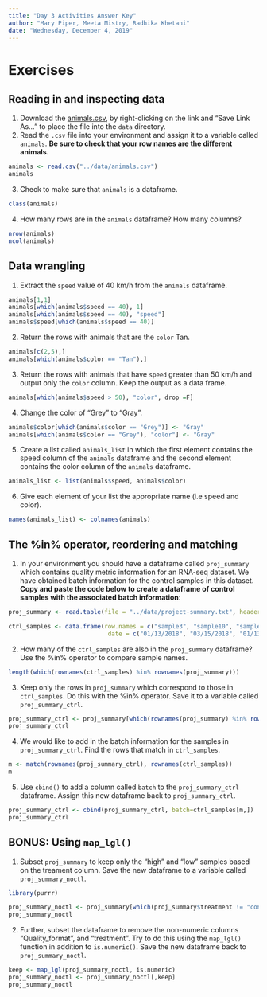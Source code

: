 ```yaml
---
title: "Day 3 Activities Answer Key"
author: "Mary Piper, Meeta Mistry, Radhika Khetani"
date: "Wednesday, December 4, 2019"
---
```


# Exercises 
## Reading in and inspecting data

1. Download the [animals.csv](https://raw.githubusercontent.com/hbctraining/Intro-to-R-flipped/master/data/animals.csv), by right-clicking on the link and "Save Link As..." to place the file into the `data` directory.
2. Read the `.csv` file into your environment and assign it to a variable called `animals`. **Be sure to check that your row names are the different animals.**

```r
animals <- read.csv("../data/animals.csv")
animals
```

3. Check to make sure that `animals` is a dataframe.

```r
class(animals)
```

4. How many rows are in the `animals` dataframe? How many columns?

```r
nrow(animals)
ncol(animals)
```

## Data wrangling

1. Extract the `speed` value of 40 km/h from the `animals` dataframe.

```r
animals[1,1]
animals[which(animals$speed == 40), 1]
animals[which(animals$speed == 40), "speed"]
animals$speed[which(animals$speed == 40)]
```

2. Return the rows with animals that are the `color` Tan.

```r
animals[c(2,5),]
animals[which(animals$color == "Tan"),]
```

3. Return the rows with animals that have `speed` greater than 50 km/h and output only the `color` column. Keep the output as a data frame.  

```r
animals[which(animals$speed > 50), "color", drop =F]
```


4. Change the color of "Grey" to "Gray". 

```r
animals$color[which(animals$color == "Grey")] <- "Gray"
animals[which(animals$color == "Grey"), "color"] <- "Gray"
```


5. Create a list called `animals_list` in which the first element contains the speed column of the `animals` dataframe and the second element contains the color column of the `animals` dataframe. 

```r
animals_list <- list(animals$speed, animals$color)
```


6. Give each element of your list the appropriate name (i.e speed and color).

```r
names(animals_list) <- colnames(animals)
```


## The %in% operator, reordering and matching

1. In your environment you should have a dataframe called `proj_summary` which contains quality metric information for an RNA-seq dataset. We have obtained batch information for the control samples in this dataset. **Copy and paste the code below to create a dataframe of control samples with the associated batch information**:

```r
proj_summary <- read.table(file = "../data/project-summary.txt", header = TRUE, row.names = 1)

ctrl_samples <- data.frame(row.names = c("sample3", "sample10", "sample8", "sample4", "sample15"), 
                            date = c("01/13/2018", "03/15/2018", "01/13/2018", "09/20/2018","03/15/2018"))
```

2. How many of the `ctrl_samples` are also in the `proj_summary` dataframe? Use the %in% operator to compare sample names.

```r
length(which(rownames(ctrl_samples) %in% rownames(proj_summary)))
```


3. Keep only the rows in `proj_summary` which correspond to those in `ctrl_samples`. Do this with the %in% operator. Save it to a variable called `proj_summary_ctrl`.

```r
proj_summary_ctrl <- proj_summary[which(rownames(proj_summary) %in% rownames(ctrl_samples)),]
proj_summary_ctrl
```


4. We would like to add in the batch information for the samples in `proj_summary_ctrl`. Find the rows that match in `ctrl_samples`.

```r
m <- match(rownames(proj_summary_ctrl), rownames(ctrl_samples))
m
```


5. Use `cbind()` to add a column called `batch` to the `proj_summary_ctrl` dataframe. Assign this new dataframe back to `proj_summary_ctrl`.

```r
proj_summary_ctrl <- cbind(proj_summary_ctrl, batch=ctrl_samples[m,])
proj_summary_ctrl
```



## BONUS: Using `map_lgl()`

1. Subset `proj_summary` to keep only the "high" and "low" samples based on the treament column. Save the new dataframe to a variable called `proj_summary_noctl`.

```r
library(purrr)

proj_summary_noctl <- proj_summary[which(proj_summary$treatment != "control"),]
proj_summary_noctl
```


2. Further, subset the dataframe to remove the non-numeric columns "Quality_format", and "treatment". Try to do this using the `map_lgl()` function in addition to `is.numeric()`. Save the new dataframe back to `proj_summary_noctl`.

```r
keep <- map_lgl(proj_summary_noctl, is.numeric)
proj_summary_noctl <- proj_summary_noctl[,keep]
proj_summary_noctl
```


